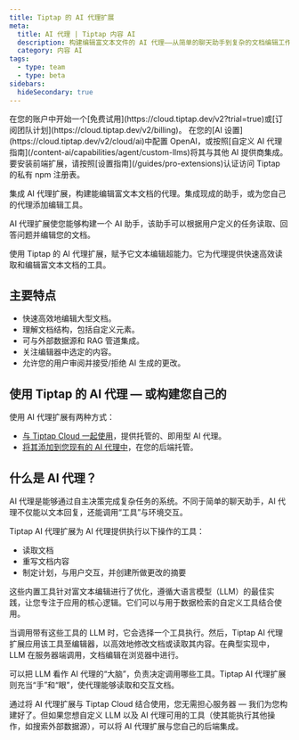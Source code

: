 ```yaml
---
title: Tiptap 的 AI 代理扩展
meta:
  title: AI 代理 | Tiptap 内容 AI
  description: 构建编辑富文本文件的 AI 代理——从简单的聊天助手到复杂的文档编辑工作流。
  category: 内容 AI
tags:
  - type: team
  - type: beta
sidebars:
  hideSecondary: true
---
```



<Requirements>
  <RequirementItem label="1. 激活试用或订阅">
    在您的账户中开始一个[免费试用](https://cloud.tiptap.dev/v2?trial=true)或[订阅团队计划](https://cloud.tiptap.dev/v2/billing)。
  </RequirementItem>
  <RequirementItem label="2. 集成 AI 提供商">
    在您的[AI 设置](https://cloud.tiptap.dev/v2/cloud/ai)中配置 OpenAI，或按照[自定义 AI 代理指南](/content-ai/capabilities/agent/custom-llms)将其与其他 AI 提供商集成。
  </RequirementItem>
  <RequirementItem label="3. 从私有注册表安装">
    要安装前端扩展，请按照[设置指南](/guides/pro-extensions)认证访问 Tiptap 的私有 npm 注册表。
  </RequirementItem>
</Requirements>

集成 AI 代理扩展，构建能编辑富文本文档的代理。集成现成的助手，或为您自己的代理添加编辑工具。

<CodeDemo
  isPro
  isLarge
  path="/Extensions/AiAgent"
  src="https://develop--tiptap-pro.netlify.app/preview/Extensions/AiAgent"
/>

AI 代理扩展使您能够构建一个 AI 助手，该助手可以根据用户定义的任务读取、回答问题并编辑您的文档。

<Callout title="已经有 AI 代理了吗？" variant="info">
  使用 Tiptap 的 AI 代理扩展，赋予它文本编辑超能力。它为代理提供快速高效读取和编辑富文本文档的工具。
</Callout>

## 主要特点

- 快速高效地编辑大型文档。
- 理解文档结构，包括自定义元素。
- 可与外部数据源和 RAG 管道集成。
- 关注编辑器中选定的内容。
- 允许您的用户审阅并接受/拒绝 AI 生成的更改。

## 使用 Tiptap 的 AI 代理 — 或构建您自己的

使用 AI 代理扩展有两种方式：

- [与 Tiptap Cloud 一起使用](/content-ai/capabilities/agent/use-with-content-ai-cloud)，提供托管的、即用型 AI 代理。
- [将其添加到您现有的 AI 代理中](/content-ai/capabilities/agent/custom-llms)，在您的后端托管。

## 什么是 AI 代理？

AI 代理是能够通过自主决策完成复杂任务的系统。不同于简单的聊天助手，AI 代理不仅能以文本回复，还能调用“工具”与环境交互。

Tiptap AI 代理扩展为 AI 代理提供执行以下操作的工具：

- 读取文档
- 重写文档内容
- 制定计划，与用户交互，并创建所做更改的摘要

这些内置工具针对富文本编辑进行了优化，遵循大语言模型（LLM）的最佳实践，让您专注于应用的核心逻辑。它们可以与用于数据检索的自定义工具结合使用。

当调用带有这些工具的 LLM 时，它会选择一个工具执行。然后，Tiptap AI 代理扩展应用该工具至编辑器，以高效地修改文档或读取其内容。在典型实现中，LLM 在服务器端调用，文档编辑在浏览器中进行。

可以把 LLM 看作 AI 代理的“大脑”，负责决定调用哪些工具。Tiptap AI 代理扩展则充当“手”和“眼”，使代理能够读取和交互文档。

通过将 AI 代理扩展与 Tiptap Cloud 结合使用，您无需担心服务器 — 我们为您构建好了。但如果您想自定义 LLM 以及 AI 代理可用的工具（使其能执行其他操作，如搜索外部数据源），可以将 AI 代理扩展与您自己的后端集成。